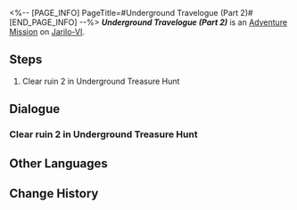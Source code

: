 <%-- [PAGE_INFO]
PageTitle=#Underground Travelogue (Part 2)#
[END_PAGE_INFO] --%>
{{Stub|Dialogue.}}
{{Mission Infobox
|id            = 8012102
|title         = 
|image         = <!--Mission Underground Travelogue (Part 2).png-->
|type          = Adventure
|event_name    = 
|chapter       = 
|requirements  = [[Adventure Mission]] ''[[Underground Travelogue (Part 1)]]'' completed
|summary       = <!--official mission summary from Fate's Atlas-->
|characters    = Aksay; Trailblazer
|startLocation = [[Jarilo-VI]] - [[Great Mine]]
|world         = Jarilo-VI
|area          = Great Mine
|prev          = Underground Travelogue (Part 1)
|next          = Underground Travelogue (Part 3)
|rewards       = Credit*10,000
}}
'''''Underground Travelogue (Part 2)''''' is an [[Adventure Mission]] on [[Jarilo-VI]].

==Steps==
# Clear ruin 2 in Underground Treasure Hunt

<!--
==Gameplay Notes==

--><!--
==Trial Character==

-->
==Dialogue==
{{Stub Dialogue}}
===Clear ruin 2 in Underground Treasure Hunt===
{{Mission Description|type=adventure|location=<!--to be added-->|Aksay has excavated a new ancient ruin. Continue your treasure hunting journey!}}
{{Dialogue Start}}
:{{tx}}
{{Dialogue End}}

==Other Languages==
{{Other Languages
|en   = Underground Travelogue (Part 2)
|zhs  = 地城游记•其二
|zht  = 地城遊記•其二
|ja   = 地下遺跡探遊記・二
|ko   = 지하 여행기•2
|es   = Diario de un viaje subterráneo&nbsp;II
|fr   = Voyage au centre de la terre (partie&nbsp;2)
|ru   = Путевые записки из-под земли II
|th   = บันทึกการเดินทางในเมืองใต้ดิน 2
|vi   = Du Ký Thành Ngầm 2
|de   = Untergrund-Reisebericht (Teil 2)
|id   = Catatan Perjalanan Bawah Tanah (Bagian 2)
|pt   = Diário de Viagem do Subterrâneo (Parte 2)
}}

==Change History==
{{Change History|1.2}}
